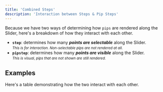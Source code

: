 ```yaml
---
title: 'Combined Steps'
description: 'Interaction between Steps & Pip Steps'
---
```







Because we have two ways of determining how `pips` are rendered along the
Slider, here's a breakdown of how they interact with each other.

- **`step`**: determines how many _**points are selectable**_ along the Slider.  
  <small><em>This is for interaction. Non-selectable pips are not rendered at all.</em></small>
- **`pipstep`**:  determines how many _**points are visible**_ along the Slider.  
  <small><em>This is visual, pips that are not shown are still rendered.</em></small>

## Examples

Here's a table demonstrating how the two interact with each other.  

<CombinedTable client:visible />